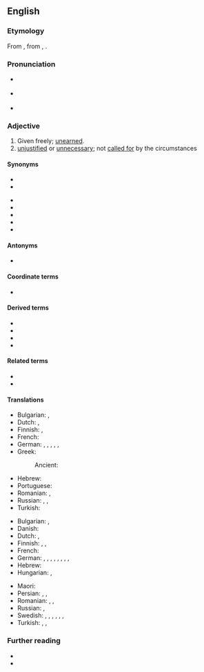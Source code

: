 ==English==

===Etymology===
{{root|en|ine-pro|*gʷerH-}}
From {{bor|en|la|grātuītus||free}}, from {{der|en|la|grātia||favor}}, {{m|la|grātus||showing favor}}.

===Pronunciation===
* {{a|UK}} {{IPA|en|/ɡɹəˈtjuː.ɪt.əs/}}
* {{a|US}} {{IPA|en|/ɡɹəˈtu.ɪt.əs/}}
* {{audio|en|en-us-gratuitous.ogg|Audio (US)}}

===Adjective===
{{en-adj}}

# Given freely; [[unearned]].
# [[unjustified]] or [[unnecessary]]; not [[call for|called for]] by the circumstances
#: {{ux|en|'''gratuitous''' violence}}
#: {{syn|en|uncalled-for}}

====Synonyms====
{{sense|given freely}}
* {{l|en|free}}
* {{l|en|gratis}}

{{sense|not called for by the circumstances}}
* {{l|en|unjustified}}
* {{l|en|groundless}}
* {{l|en|baseless}}
* {{l|en|unfounded}}
* {{l|en|unnecessary}}

====Antonyms====
* {{l|en|onerous}}

====Coordinate terms====
* {{l|en|superfluous}} <!-- and others thereat -->

====Derived terms====
* {{l|en|gratuitously}}
* {{l|en|gratuitousness}}
* {{l|en|gratuitous praise}}
* {{l|en|gratuitous violence}}

====Related terms====
* {{l|en|gratis}}
* {{l|en|gratuity}}

====Translations====
{{trans-top|given freely}}
* Bulgarian: {{t+|bg|безплатен|sc=Cyrl}}, {{t+|bg|безкористен|sc=Cyrl}}
* Dutch: {{t+|nl|kosteloos}}, {{t+|nl|gratis}}
* Finnish: {{t+|fi|ilmainen}}, {{t+|fi|vastikkeeton}}
* French: {{t+|fr|gratuit}}
* German: {{t+|de|gratis}}, {{t+|de|kostenlos}}, {{t+|de|geschenkt}}, {{t+|de|frei}}, {{t+|de|unentgeltlich}}, {{t|de|unverdient}}
* Greek:
*: Ancient: {{t|grc|ἀδάπανος}}
{{trans-mid}}
* Hebrew: {{t+|he|חינם|tr=ẖinnám|alt=חִנָּם}}
* Portuguese: {{t+|pt|gratuito}}
* Romanian: {{t+|ro|gratuit}}, {{t+|ro|gratis}}
* Russian: {{t+|ru|беспла́тный}}, {{t+|ru|безвозмездный}}, {{t+|ru|незаслуженный}}
* Turkish: {{t+|tr|ücretsiz}}
{{trans-bottom}}

{{trans-top|not called for by the circumstances}}
* Bulgarian: {{t+|bg|ненужен|sc=Cyrl}}, {{t+|bg|безпричинен|sc=Cyrl}}
* Danish: {{t|da|unødvendig}}
* Dutch: {{t+|nl|ongegrond}}, {{t+|nl|gratuit}}
* Finnish: {{t+|fi|tarpeeton}}, {{t+|fi|perusteeton}}, {{t+|fi|aiheeton}}
* French: {{t+|fr|gratuit}}
* German: {{t+|de|unnötig}}, {{t+|de|überflüssig}}, {{t+|de|nutzlos}}, {{t+|de|willkürlich}}, {{t+|de|grundlos}}, {{t+|de|beliebig}}, {{t+|de|unerwünscht}}, {{t+|de|unaufgefordert}}, {{t+|de|unbegründet}}
* Hebrew: {{t+|he|חינם|tr=ẖinnám|alt=חִנָּם}}
* Hungarian: {{t+|hu|indokolatlan}}, {{t+|hu|fölösleges}}
{{trans-mid}}
* Maori: {{t|mi|pokerehū}}
* Persian: {{t|fa|بی‌جا|tr=bi-jâ|sc=fa-Arab}}, {{t+|fa|الکی|tr=alaki|sc=fa-Arab}}, {{t+|fa|بیخودی|tr=bi-xodi|sc=fa-Arab}}
* Romanian: {{t+|ro|nejustificat}}, {{t+|ro|arbitrar}}, {{t+|ro|gratis}}
* Russian: {{t+|ru|беспричинный}}, {{t+|ru|необосно́ванный}}
* Swedish: {{t+|sv|meningslös}}, {{t+|sv|ogrundad}}, {{t+|sv|omotiverad}}, {{t+|sv|oberättigad}}, {{t+|sv|oförtjänt}}, {{t+|sv|onödig}}, {{t+|sv|opåkallad}}
* Turkish: {{t+|tr|fuzuli}}, {{t+|tr|gereksiz}}, {{t+|tr|lüzumsuz}}
{{trans-bottom}}

===Further reading===
* {{R:Webster 1913}}
* {{R:Century 1911}}